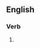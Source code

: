 ==English==

===Verb===
{{head|en|present participle}}

# {{present participle of|assassinate|lang=en|nocat=1}}